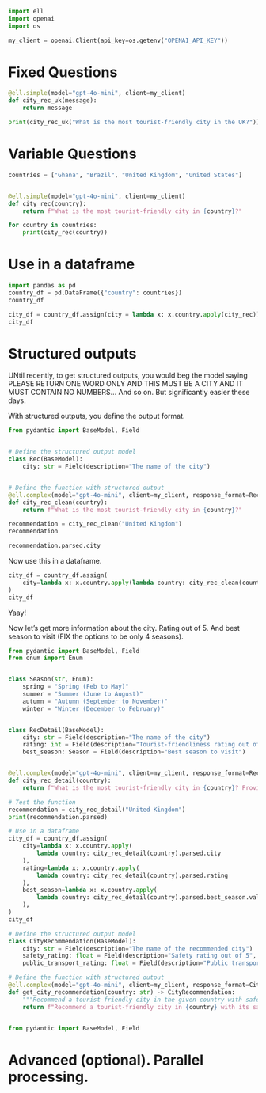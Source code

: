


```python
import ell
import openai
import os

my_client = openai.Client(api_key=os.getenv("OPENAI_API_KEY"))
```

# Fixed Questions 

```python
@ell.simple(model="gpt-4o-mini", client=my_client)
def city_rec_uk(message):
    return message
```

```python
print(city_rec_uk("What is the most tourist-friendly city in the UK?"))
```


# Variable Questions 


```python
countries = ["Ghana", "Brazil", "United Kingdom", "United States"]


@ell.simple(model="gpt-4o-mini", client=my_client)
def city_rec(country):
    return f"What is the most tourist-friendly city in {country}?"
```

```python
for country in countries:
    print(city_rec(country))
```


# Use in a dataframe 

```python
import pandas as pd
country_df = pd.DataFrame({"country": countries})
country_df
```

```python
city_df = country_df.assign(city = lambda x: x.country.apply(city_rec))
city_df
```


# Structured outputs

UNtil recently, to get structured outputs, you would beg the model saying PLEASE RETURN ONE WORD ONLY AND THIS MUST BE A CITY AND IT MUST CONTAIN NO NUMBERS... And so on. But significantly easier these days. 

With structured outputs, you define the output format. 

```python
from pydantic import BaseModel, Field


# Define the structured output model
class Rec(BaseModel):
    city: str = Field(description="The name of the city")


# Define the function with structured output
@ell.complex(model="gpt-4o-mini", client=my_client, response_format=Rec)
def city_rec_clean(country):
    return f"What is the most tourist-friendly city in {country}?"

```

```python
recommendation = city_rec_clean("United Kingdom")
recommendation
```

```python
recommendation.parsed.city
```

Now use this in a dataframe.

```python
city_df = country_df.assign(
    city=lambda x: x.country.apply(lambda country: city_rec_clean(country).parsed.city)
)
city_df
```


Yaay! 

Now let's get more information about the city. Rating out of 5. And best season to visit (FIX the options to be only 4 seasons).


```python
from pydantic import BaseModel, Field
from enum import Enum


class Season(str, Enum):
    spring = "Spring (Feb to May)"
    summer = "Summer (June to August)"
    autumn = "Autumn (September to November)"
    winter = "Winter (December to February)"


class RecDetail(BaseModel):
    city: str = Field(description="The name of the city")
    rating: int = Field(description="Tourist-friendliness rating out of 5")
    best_season: Season = Field(description="Best season to visit")


@ell.complex(model="gpt-4o-mini", client=my_client, response_format=RecDetail)
def city_rec_detail(country):
    return f"What is the most tourist-friendly city in {country}? Provide the city name, a tourist-friendliness rating out of 5, and the best season to visit (Spring, Summer, Autumn, or Winter)."

```

```python
# Test the function
recommendation = city_rec_detail("United Kingdom")
print(recommendation.parsed)
```

```python
# Use in a dataframe
city_df = country_df.assign(
    city=lambda x: x.country.apply(
        lambda country: city_rec_detail(country).parsed.city
    ),
    rating=lambda x: x.country.apply(
        lambda country: city_rec_detail(country).parsed.rating
    ),
    best_season=lambda x: x.country.apply(
        lambda country: city_rec_detail(country).parsed.best_season.value
    ),
)
city_df
```


```python
# Define the structured output model
class CityRecommendation(BaseModel):
    city: str = Field(description="The name of the recommended city")
    safety_rating: float = Field(description="Safety rating out of 5", ge=0, le=5)
    public_transport_rating: float = Field(description="Public transport quality rating out of 5", ge=0, le=5)
```



```python
# Define the function with structured output
@ell.complex(model="gpt-4o-mini", client=my_client, response_format=CityRecommendation)
def get_city_recommendation(country: str) -> CityRecommendation:
    """Recommend a tourist-friendly city in the given country with safety and public transport ratings."""
    return f"Recommend a tourist-friendly city in {country} with its safety and public transport ratings out of 5."


from pydantic import BaseModel, Field
```


# Advanced (optional). Parallel processing. 